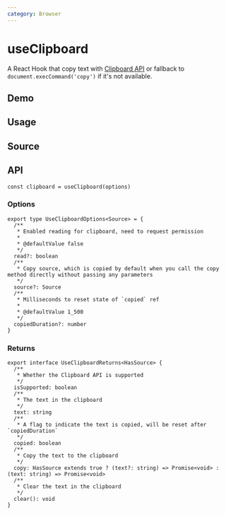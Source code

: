 ```yaml
---
category: Browser
---
```


# useClipboard


<HooksType category="Browser" isSupported />

A React Hook that copy text with [Clipboard API](https://developer.mozilla.org/zh-CN/docs/Web/API/Clipboard_API) or fallback to `document.execCommand('copy')` if it's not available.

## Demo


<App />

## Usage



## Source


<Source />

## API

```tsx
const clipboard = useClipboard(options)
```

### Options

```tsx
export type UseClipboardOptions<Source> = {
  /**
   * Enabled reading for clipboard, need to request permission
   *
   * @defaultValue false
   */
  read?: boolean
  /**
   * Copy source, which is copied by default when you call the copy method directly without passing any parameters
   */
  source?: Source
  /**
   * Milliseconds to reset state of `copied` ref
   *
   * @defaultValue 1_500
   */
  copiedDuration?: number
}
```

### Returns

```tsx
export interface UseClipboardReturns<HasSource> {
  /**
   * Whether the Clipboard API is supported
   */
  isSupported: boolean
  /**
   * The text in the clipboard
   */
  text: string
  /**
   * A flag to indicate the text is copied, will be reset after `copiedDuration`
   */
  copied: boolean
  /**
   * Copy the text to the clipboard
   */
  copy: HasSource extends true ? (text?: string) => Promise<void> : (text: string) => Promise<void>
  /**
   * Clear the text in the clipboard
   */
  clear(): void
}
```
